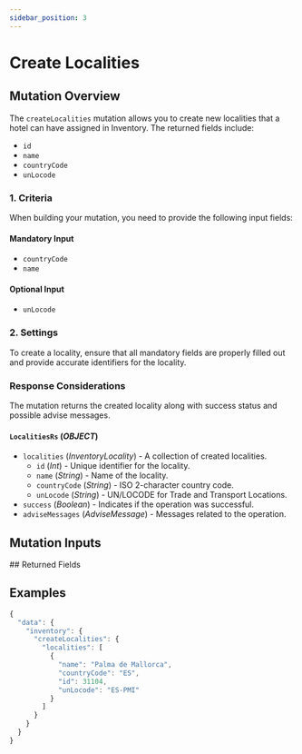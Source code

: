 ```yaml
---
sidebar_position: 3
---
```








































# Create Localities

## Mutation Overview

The `createLocalities` mutation allows you to create new localities that a hotel can have assigned in Inventory. The returned fields include:

* `id`
* `name`
* `countryCode`
* `unLocode`

### 1. Criteria

When building your mutation, you need to provide the following input fields:

#### Mandatory Input
* `countryCode`
* `name`

#### Optional Input
* `unLocode`

### 2. Settings

To create a locality, ensure that all mandatory fields are properly filled out and provide accurate identifiers for the locality.

### Response Considerations

The mutation returns the created locality along with success status and possible advise messages.

#### `LocalitiesRs` (*OBJECT*)
* `localities` (*InventoryLocality*) - A collection of created localities.
  * `id` (*Int*) - Unique identifier for the locality.
  * `name` (*String*) - Name of the locality.
  * `countryCode` (*String*) - ISO 2-character country code.
  * `unLocode` (*String*) - UN/LOCODE for Trade and Transport Locations.
* `success` (*Boolean*) - Indicates if the operation was successful.
* `adviseMessages` (*AdviseMessage*) - Messages related to the operation.
## Mutation Inputs

<InventoryLocalitiesCreateInput />
## Returned Fields

<LocalitiesRs />


## Examples
```js
{
  "data": {
    "inventory": {
      "createLocalities": {
        "localities": [
          {
            "name": "Palma de Mallorca",
            "countryCode": "ES",
            "id": 31104,
            "unLocode": "ES-PMI"
          }
        ]
      }
    }
  }
}
```